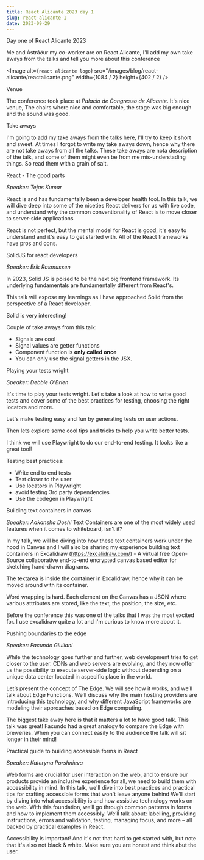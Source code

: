 ```yaml
---
title: React Alicante 2023 day 1
slug: react-alicante-1
date: 2023-09-29
---
```


Day one of React Alicante 2023

Me and Ástráður my co-worker are on React Alicante, I'll add my own take aways from the talks and tell you more about this conference

<Image
  alt={`react alicante logo`}
  src="/images/blog/react-alicante/reactalicante.png"
  width={1084 / 2}
  height={402 / 2}
/>

Venue

The conference took place at _Palacio de Congresso de Alicante_. It's nice venue, The chairs where nice and comfortable, the stage was big enough and the sound was good.

Take aways

I'm going to add my take aways from the talks here, I'll try to keep it short and sweet. At times I forgot to write my take aways down, hence why there are not take aways from all the talks.
These take aways are nota description of the talk, and some of them might even be from me mis-understading things.
So read them with a grain of salt.

React - The good parts

_Speaker: Tejas Kumar_

React is and has fundamentally been a developer health tool. In this talk, we will dive deep into some of the niceties React delivers for us with live code, and understand why the common conventionality of React is to move closer to server-side applications

React is not perfect, but the mental model for React is good, it's easy to understand and it's easy to get started with. All of the React frameworks have pros and cons.

SolidJS for react developers

_Speaker: Erik Rasmussen_

In 2023, Solid JS is poised to be the next big frontend framework. Its underlying fundamentals are fundamentally different from React's.

This talk will expose my learnings as I have approached Solid from the perspective of a React developer.

Solid is very interesting!

Couple of take aways from this talk:

- Signals are cool
- Signal values are getter functions
- Component function is **only called once**
- You can only use the signal getters in the JSX.

Playing your tests wright

_Speaker: Debbie O'Brien_

It's time to play your tests wright. Let's take a look at how to write good tests and cover some of the best practices for testing, choosing the right locators and more.

Let's make testing easy and fun by generating tests on user actions.

Then lets explore some cool tips and tricks to help you write better tests.

I think we will use Playwright to do our end-to-end testing. It looks like a great tool!

Testing best practices:

- Write end to end tests
- Test closer to the user
- Use locators in Playwright
- avoid testing 3rd party dependencies
- Use the codegen in Playwright

Building text containers in canvas

_Speaker: Aakansha Doshi_
Text Containers are one of the most widely used features when it comes to whiteboard, isn't it?

In my talk, we will be diving into how these text containers work under the hood in Canvas and I will also be sharing my experience building text containers in Excalidraw (https://excalidraw.com/) - A virtual free Open-Source collaborative end-to-end encrypted canvas based editor for sketching hand-drawn diagrams.

The textarea is inside the container in Excalidraw, hence why it can be moved around with its container.

Word wrapping is hard.
Each element on the Canvas has a JSON where various attributes are stored, like the text, the position, the size, etc.

Before the conference this was one of the talks that I was the most excited for. I use excalidraw quite a lot and I'm curious to know more about it.

Pushing boundaries to the edge

_Speaker: Facundo Giuliani_

While the technology goes further and further, web development tries to get closer to the user. CDNs and web servers are evolving, and they now offer us the possibility to execute server-side logic without depending on a unique data center located in aspecific place in the world.

Let’s present the concept of The Edge. We will see how it works, and we’ll talk about Edge Functions. We’ll discuss why the main hosting providers are introducing this technology, and why different JavaScript frameworks are modeling their approaches based on Edge computing.

The biggest take away here is that it matters a lot to have good talk. This talk was great!
Facundo had a great analogy to compare the Edge with breweries.
When you can connect easily to the audience the talk will sit longer in their mind!

Practical guide to building accessible forms in React

_Speaker: Kateryna Porshnieva_

Web forms are crucial for user interaction on the web, and to ensure our products provide an inclusive experience for all, we need to build them with accessibility in mind. In this talk, we'll dive into best practices and practical tips for crafting accessible forms that won't leave anyone behind
We’ll start by diving into what accessibility is and how assistive technology works on the web. With this foundation, we’ll go through common patterns in forms and how to implement them accessibly. We’ll talk about: labelling, providing instructions, errors and validation, testing, managing focus, and more – all backed by practical examples in React.

Accessibility is important! And it's not that hard to get started with, but note that it's also not black & white.
Make sure you are honest and think abut the user.
